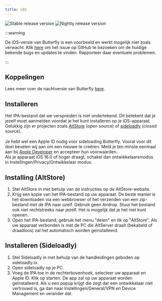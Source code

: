 ```yaml
---
title: iOS
---
```


![Stable release version](https://img.shields.io/badge/dynamic/yaml?color=c4840d&label=Stable&query=%24.version&url=https%3A%2F%2Fraw.githubusercontent.com%2FLinwoodDev%2Fbutterfly%2Fstable%2Fapp%2Fpubspec.yaml&style=for-the-badge)
![Nightly release version](https://img.shields.io/badge/dynamic/yaml?color=f7d28c&label=Nightly&query=%24.version&url=https%3A%2F%2Fraw.githubusercontent.com%2FLinwoodDev%2Fbutterfly%2Fnightly%2Fapp%2Fpubspec.yaml&style=for-the-badge)


:::warning

De iOS-versie van Butterfly is een voorbeeld en werkt mogelijk niet zoals verwacht.
Klik [here](https://github.com/LinwoodDev/Butterfly/issues/244) om het issue op GitHub te bezoeken om de huidige bekende bugs en updates te vinden. Rapporteer daar eventuele problemen.

:::

## Koppelingen

<Tabs>
<TabItem label="Stable">
  <CardGrid>
    <DownloadButton href="https://github.com/LinwoodDev/butterfly/releases/download/stable/linwood-butterfly-ios.ipa" title="IPA"/>
  </CardGrid>
</TabItem>
<TabItem label="Nightly">
  <CardGrid>
    <DownloadButton href="https://github.com/LinwoodDev/butterfly/releases/download/nightly/linwood-butterfly-ios.ipa" title="IPA"/>
  </CardGrid>
</TabItem>
</Tabs>

Lees meer over de nachtversie van Butterfly [here](/community/nightly).

## Installeren

Het IPA-bestand dat we verspreiden is niet ondertekend. Dit betekent dat je jezelf moet aanmelden voordat je het kunt installeren op je iOS-apparaat. \
Gelukkig zijn er projecten zoals [AltStore](https://altstore.io) (open source) of [sideloadly](https://sideloadly.io) (closed source). \
\
Je hebt wel een Apple ID nodig voor sideloading Butterfly. Vooral voor dit doel bevelen wij aan om een nieuwe te creëren. Meld je ten minste eenmaal aan bij [Apple Developer](https://developer.apple.com) en accepteer hun voorwaarden.
\
Als je apparaat iOS 16.0 of hoger draagt, schakel dan ontwikkelaarsmodus in Instellingen/Privacy/Ontwikkelaar modus.

## Installing (AltStore)

1. Stel AltStore in met behulp van de instructies op de AltStore-website.
2. Krijg een kopie van het IPA-bestand op uw apparaat. De beste manier is het downloaden via een webbrowser of het verzenden van een zip-bestand met de IPA naar uzelf. Gebruik geen Airdrop. Stuur het bestand ook niet rechtstreeks naar jezelf. Het is mogelijk dat je het niet kunt openen.
3. Open het IPA-bestand, gebruik het menu "delen" en tik op "AltStore". Als uw apparaat verbonden is met de PC die AltServer draait (bekabeld of draadloos) zal het automatisch worden geïnstalleerd.

## Installeren (Sideloadly)

1. Stel Sideloadly in met behulp van de handleidingen geboden op sideloadly.io.
2. Open sideloadly op je PC.
3. Voeg de IPA toe in de rechterbovenhoek, selecteer uw apparaat en Apple ID. Klik op starten. De app zal op uw apparaat worden geïnstalleerd.
   Als u een popup krijgt die zegt dat een ontwikkelaar niet vertrouwd is, ga dan naar Instellingen/General/VPN en Device Management en verander dat.
